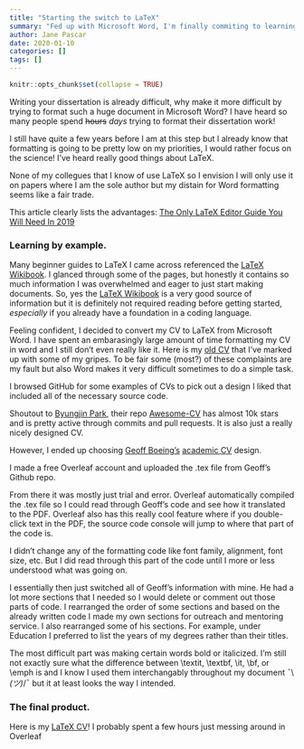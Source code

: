 ```yaml
---
title: "Starting the switch to LaTeX"
summary: "Fed up with Microsoft Word, I'm finally commiting to learning LaTeX."
author: Jane Pascar
date: 2020-01-10
categories: []
tags: []
---
```


```r
knitr::opts_chunk$set(collapse = TRUE)
```

Writing your dissertation is already difficult, why make it more difficult by trying to format such a huge document in Microsoft Word? I have heard so many people spend ~~hours~~ *days* trying to format their dissertation work!  

I still have quite a few years before I am at this step but I already know that formatting is going to be pretty low on my priorities, I would rather focus on the science! I've heard really good things about LaTeX.  

None of my collegues that I know of use LaTeX so I envision I will only use it on papers where I am the sole author but my distain for Word formatting seems like a fair trade. 

This article clearly lists the advantages: [The Only LaTeX Editor Guide You Will Need In 2019](https://blog.typeset.io/the-only-latex-editor-guide-youll-need-in-2018-e63868fae027)  

### Learning by example.  
Many beginner guides to LaTeX I came across referenced the [LaTeX Wikibook](https://en.wikibooks.org/wiki/LaTeX). I glanced through some of the pages, but honestly it contains so much information I was overwhelmed and eager to just start making documents. So, yes the [LaTeX Wikibook](https://en.wikibooks.org/wiki/LaTeX) is a very good source of information but it is definitely not required reading before getting started, *especially* if you already have a foundation in a coding language.  

Feeling confident, I decided to convert my CV to LaTeX from Microsoft Word. I have spent an embarasingly large amount of time formatting my CV in word and I still don't even really like it. Here is my [old CV](../word_CV.pdf) that I've marked up with some of my gripes. To be fair some (most?) of these complaints are my fault but also Word makes it very difficult sometimes to do a simple task. 

I browsed GitHub for some examples of CVs to pick out a design I liked that included all of the necessary source code.  

Shoutout to [Byungjin Park](https://www.posquit0.com/), their repo [Awesome-CV](https://github.com/posquit0/Awesome-CV) has almost 10k stars and is pretty active through commits and pull requests. It is also just a really nicely designed CV.  

However, I ended up choosing [Geoff Boeing's](https://geoffboeing.com/) [academic CV](https://github.com/gboeing/cv) design.  

I made a free Overleaf account and uploaded the .tex file from Geoff's Github repo.  

From there it was mostly just trial and error. Overleaf automatically compiled the .tex file so I could read through Geoff's code and see how it translated to the PDF. Overleaf also has this really cool feature where if you double-click text in the PDF, the source code console will jump to where that part of the code is.  

I didn't change any of the formatting code like font family, alignment, font size, etc. But I did read through this part of the code until I more or less understood what was going on. 

I essentially then just switched all of Geoff's information with mine. He had a lot more sections that I needed so I would delete or comment out those parts of code. I rearranged the order of some sections and based on the already written code I made my own sections for outreach and mentoring service. I also rearranged some of his sections. For example, under Education I preferred to list the years of my degrees rather than their titles.  

The most difficult part was making certain words bold or italicized. I'm still not exactly sure what the difference between \\textit, \\textbf, \\it, \\bf, or \\emph is and I know I used them interchangably throughout my document ¯\\_(ツ)_/¯ but it at least looks the way I intended. 

### The final product.
Here is my [LaTeX CV](../pascar_cv.pdf)! I probably spent a few hours just messing around in Overleaf 